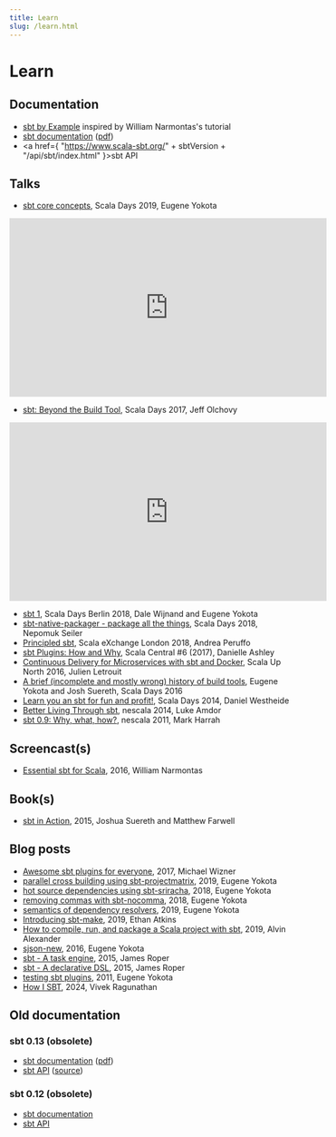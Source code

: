 ```yaml
---
title: Learn
slug: /learn.html
---
```



Learn
=====

Documentation
-------------

- [sbt by Example](https://www.scala-sbt.org/1.x/docs/sbt-by-example.html) inspired by William Narmontas's tutorial
- [sbt documentation](https://www.scala-sbt.org/1.x/docs/) ([pdf](https://www.scala-sbt.org/1.x/docs/sbt-reference.pdf))
- <a href={ "https://www.scala-sbt.org/" + sbtVersion + "/api/sbt/index.html" }>sbt API</a>

Talks
-----

- [sbt core concepts](https://www.youtube.com/watch?v=-shamsTC7rQ), Scala Days 2019, Eugene Yokota

<iframe width="560" height="315" src="https://www.youtube.com/embed/-shamsTC7rQ" frameborder="0"></iframe>

- [sbt: Beyond the Build Tool](https://www.youtube.com/watch?v=zWh4kFX63Gc), Scala Days 2017, Jeff Olchovy

<iframe width="560" height="315" src="https://www.youtube.com/embed/zWh4kFX63Gc" frameborder="0"></iframe>

- [sbt 1](https://www.youtube.com/watch?v=rjW-H8hY7BM), Scala Days Berlin 2018, Dale Wijnand and Eugene Yokota
- [sbt-native-packager - package all the things](https://www.youtube.com/watch?v=ID-EqTOgwKY), Scala Days 2018, Nepomuk Seiler
- [Principled sbt](https://skillsmatter.com/skillscasts/12647-principled-sbt), Scala eXchange London 2018, Andrea Peruffo
- [sbt Plugins: How and Why](https://www.youtube.com/watch?v=adKT7doSEAA), Scala Central #6 (2017), Danielle Ashley
- [Continuous Delivery for Microservices with sbt and Docker](https://www.youtube.com/watch?v=OzTTmbPXNKw), Scala Up North 2016, Julien Letrouit
- [A brief (incomplete and mostly wrong) history of build tools](https://youtu.be/slkV-9uClUU?t=94), Eugene Yokota and Josh Suereth, Scala Days 2016
- [Learn you an sbt for fun and profit!](https://www.youtube.com/watch?v=X6CnYQDL9Eg), Scala Days 2014, Daniel Westheide
- [Better Living Through sbt](https://www.youtube.com/watch?v=y-_h_m4GjVo), nescala 2014, Luke Amdor
- [sbt 0.9: Why, what, how?](https://vimeo.com/20263617), nescala 2011, Mark Harrah

Screencast(s)
-------------

- [Essential sbt for Scala](https://www.youtube.com/watch?v=JI0i7f2byPY&t=251s), 2016, William Narmontas

Book(s)
-------

- [sbt in Action](https://www.manning.com/books/sbt-in-action), 2015, Joshua Suereth and Matthew Farwell

Blog posts
----------

- [Awesome sbt plugins for everyone](https://tech.ovoenergy.com/awesome-sbt-plugins-for-everyone/), 2017, Michael Wizner
- [parallel cross building using sbt-projectmatrix](https://eed3si9n.com/parallel-cross-building-using-sbt-projectmatrix), 2019, Eugene Yokota
- [hot source dependencies using sbt-sriracha](https://eed3si9n.com/hot-source-dependencies-using-sbt-sriracha), 2018, Eugene Yokota
- [removing commas with sbt-nocomma](https://eed3si9n.com/removing-commas-with-sbt-nocomma), 2018, Eugene Yokota
- [semantics of dependency resolvers](https://eed3si9n.com/dependency-resolver-semantics), 2019, Eugene Yokota
- [Introducing sbt-make](https://www.ethanatkins.com/2019/09/11/introducing-sbt-make.html), 2019, Ethan Atkins
- [How to compile, run, and package a Scala project with sbt](https://alvinalexander.com/scala/sbt-how-to-compile-run-package-scala-project), 2019, Alvin Alexander
- [sjson-new](https://eed3si9n.com/sjson-new), 2016, Eugene Yokota
- [sbt - A task engine](https://jazzy.id.au/2015/03/03/sbt-task-engine.html), 2015, James Roper
- [sbt - A declarative DSL](https://jazzy.id.au/2015/03/04/sbt-declarative-dsl.html), 2015, James Roper
- [testing sbt plugins](https://eed3si9n.com/testing-sbt-plugins), 2011, Eugene Yokota
- [How I SBT](https://blog.rhetoricalmusings.com/posts/how-i-sbt1/), 2024, Vivek Ragunathan

Old documentation
-----------------

### sbt 0.13 (obsolete)

- [sbt documentation](0.13/docs/index.html) ([pdf](0.13/docs/sbt-reference.pdf))
- [sbt API](0.13.15/api/index.html) ([source](0.13.15/sxr/index.html))

### sbt 0.12 (obsolete)

- [sbt documentation](0.12.4/docs/index.html)
- [sbt API](0.12.4/api/index.html)
